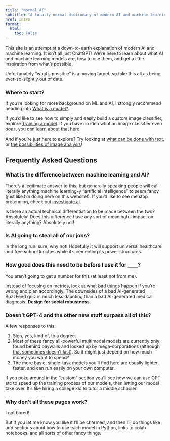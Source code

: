 ```yaml
---
title: "Normal AI"
subtitle: "A totally normal dictionary of modern AI and machine learning"
href: intro
format:
  html:
    toc: False
---
```


<div style="display: none;">

![](assets/conveyor.png)

</div>

This site is an attempt at a down-to-earth explanation of modern AI and machine learning. It isn't all just ChatGPT! We're here to learn about what AI and machine learning models are, how to use them, and get a little inspiration from what's possible.

::: {.callout-warning}
Unfortunately "what's possible" is a moving target, so take this all as being ever-so-slightly out of date.
:::

### Where to start?

If you're looking for more background on ML and AI, I strongly recommend heading into [What is a model?](intro/models.qmd).

If you'd like to see how to simply and easily build a custom image classifier, explore [Training a model](intro/fine-tune-model.qmd). If you have no idea what an image classifier even *does*, you can [learn about that here](images/image-classification.qmd).

And if you're just here to explore? Try looking at [what can be done with text](text/index.qmd), or [the possibilities of image analysis](images/index.qmd)!

## Frequently Asked Questions

### What is the difference between machine learning and AI?

There's a legitimate answer to this, but generally speaking people will call literally anything machine learning-y "artificial intelligence" to seem fancy (just like I'm doing here on this website!). If you'd like to see me stop pretending, check out [investigate.ai](https://investigate.ai/).

Is there an actual technical differentiation to be made between the two? Absolutely! Does this difference have any sort of meaningful impact on literally anything? Absolutely not!

### Is AI going to steal all of our jobs?

In the long run: sure, why not! Hopefully it will support universal healthcare and free school lunches while it's cementing its power structures.

### How good does this need to be before I use it for ____?

You aren't going to get a number for this (at least not from me).

Instead of focusing on metrics, look at what bad things happen if you're wrong and plan accordingly. The downsides of a bad AI-generated BuzzFeed quiz is much less daunting than a bad AI-generated medical diagnosis. **Design for social robustness.**

### Doesn't GPT-4 and the other new stuff surpass all of this?

A few responses to this:

1. Sigh, yes, kind of, to a degree.
2. Most of these fancy all-powerful multimodal models are currently only found behind paywalls and locked up by mega-corporations (although [that sometimes doesn't last](https://github.com/cocktailpeanut/dalai)). So it might just depend on how much money you want to spend?
3. The more basic, single-task models you'll find here are usually lighter, faster, and can run easily on your own computer.

If you poke around in the "custom" section you'll see how we can use GPT etc to speed up the training process of our models, then letting our model take over. It's like hiring a college kid to tutor a middle schooler.

### Why don't all these pages work?

I got bored!

But if you let me know you like it I'll be charmed, and then I'll do things like add sections about how to use each model in Python, links to colab notebooks, and all sorts of other fancy things.